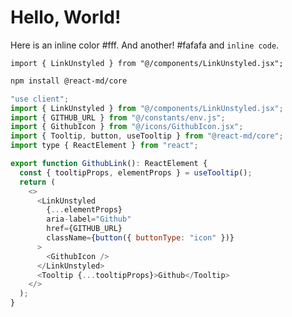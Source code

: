 # Hello, World!

Here is an inline color #fff. And another! #fafafa and `inline code`.

```tsx
import { LinkUnstyled } from "@/components/LinkUnstyled.jsx";
```

```sh npm
npm install @react-md/core
```

```js import="./GithubLink.tsx" obj={{ x: "fjdafjdkal", y: <><span class="token">a</span></> }}
"use client";
import { LinkUnstyled } from "@/components/LinkUnstyled.jsx";
import { GITHUB_URL } from "@/constants/env.js";
import { GithubIcon } from "@/icons/GithubIcon.jsx";
import { Tooltip, button, useTooltip } from "@react-md/core";
import type { ReactElement } from "react";

export function GithubLink(): ReactElement {
  const { tooltipProps, elementProps } = useTooltip();
  return (
    <>
      <LinkUnstyled
        {...elementProps}
        aria-label="Github"
        href={GITHUB_URL}
        className={button({ buttonType: "icon" })}
      >
        <GithubIcon />
      </LinkUnstyled>
      <Tooltip {...tooltipProps}>Github</Tooltip>
    </>
  );
}
```
